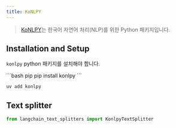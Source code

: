 ```yaml
---
title: KoNLPY
---
```


>[KoNLPY](https://konlpy.org/)는 한국어 자연어 처리(NLP)를 위한 Python 패키지입니다.


## Installation and Setup

`konlpy` python 패키지를 설치해야 합니다.

<CodeGroup>
```bash pip
pip install konlpy
```

```bash uv
uv add konlpy
```
</CodeGroup>

## Text splitter


```python
from langchain_text_splitters import KonlpyTextSplitter
```